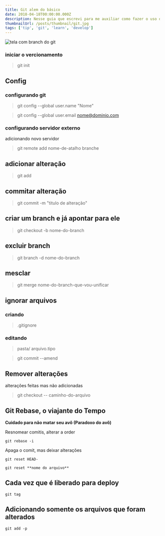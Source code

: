 ```yaml
---
title: Git alem do básico
date: 2018-04-18T00:00:00.000Z
description: Nesse guia que escrevi para me auxiliar como fazer o uso do git descrevo alguns comandos e o que eles faze.
thumbnailUrl: /posts/thumbnail/git.jpg
tags: ['tip', 'git', 'learn', 'develop']
---
```



![tela com branch do git](/posts/thumbnail/git.jpg)

### iniciar o vercionamento

> git init 

## Config 

### configurando git

> git config --global user.name "Nome"

> git config --global user.email nome@dominio.com

### configurando servidor externo

adicionando novo servidor

> git remote add nome-de-atalho branche 


## adicionar alteração

> git add
 
## commitar alteração

> git commit -m "titulo de alteração"
 
## criar um branch e já apontar para ele

> git checkout -b nome-do-branch

## excluir branch 

> git branch -d nome-do-branch

## mesclar

> git merge nome-do-branch-que-vou-unificar


## ignorar arquivos

### criando

> .gitignore

### editando

> pasta/
 arquivo.tipo

> git commit --amend
 
 
## Remover alterações
 
 alterações feitas mas não adicionadas 
 
 > git checkout -- caminho-do-arquivo 
 
## Git Rebase, o viajante do Tempo

**Cuidado para não matar seu avô (Paradoxo do avô)**

Resnomear comitis, alterar a order

```
git rebase -i 

```

Apaga o comit, mas deixar alterações 

```
git reset HEAD-
```


```
git reset **nome do arquivo**
```

## Cada vez que é liberado para deploy

```
git tag
```

## Adicionando somente os arquivos que foram alterados

```
git add -p
```

